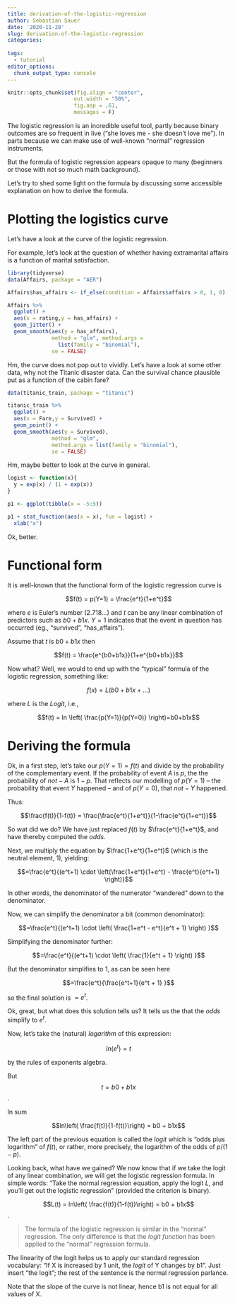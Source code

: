 ```yaml
---
title: derivation-of-the-logistic-regression
author: Sebastian Sauer
date: '2020-11-28'
slug: derivation-of-the-logistic-regression
categories:
  
tags:
  - tutorial
editor_options: 
  chunk_output_type: console
---
```






```r

knitr::opts_chunk$set(fig.align = "center",
                     out.width = "50%",
                     fig.asp = .61,
                     messages = F)
```


The logistic regression is an incredible useful tool, partly because binary outcomes are so frequent in live ("she loves me - she doesn't love me"). In parts because we can make use of well-known "normal" regression instruments.

But the formula of logistic regression appears opaque to many (beginners or those with not so much math background).

Let's try to shed some light on the formula by discussing some accessible explanation on how to derive the formula.


# Plotting the logistics curve
Let's have a look at the curve of the logistic regression.

For example, let's look at the question of whether having extramarital affairs is a function of marital satisfaction.

```r
library(tidyverse)
data(Affairs, package = "AER")
```

```r
Affairs$has_affairs <- if_else(condition = Affairs$affairs > 0, 1, 0)

Affairs %>% 
  ggplot() +
  aes(x = rating,y = has_affairs) +
  geom_jitter() +
  geom_smooth(aes(y = has_affairs), 
              method = "glm", method.args = 
                list(family = "binomial"), 
              se = FALSE)

```

Hm, the curve does not pop out to vividly. Let's have a look at some other data, why not the Titanic disaster data. Can the survival chance plausible put as a function of the cabin fare?

```r
data(titanic_train, package = "titanic")

titanic_train %>% 
  ggplot() +
  aes(x = Fare,y = Survived) +
  geom_point() +
  geom_smooth(aes(y = Survived), 
              method = "glm", 
              method.args = list(family = "binomial"), 
              se = FALSE)

```


Hm, maybe better to look at the curve in general.

```r
logist <- function(x){
  y = exp(x) / (1 + exp(x))
}

p1 <- ggplot(tibble(x = -5:5))

p1 + stat_function(aes(x = x), fun = logist) + 
  xlab("x")
```

Ok, better.


# Functional form

It is well-known that the functional form of the logistic regression curve is

$$f(t) = p(Y=1) = \frac{e^t}{1+e^t}$$

where $e$ is Euler's number (2.718...) and $t$ can be any linear combination of predictors such as $b0 + b1x$. $Y=1$ indicates that the event in question has occurred (eg., "survived", "has_affairs").

Assume that $t$ is $b0 + b1x$ then

$$f(t) = \frac{e^{b0+b1x}}{1+e^{b0+b1x}}$$


Now what? Well, we would to end up with the "typical" formula of the logistic regression, something like:

$$f(x)= L(b0+b1x+\ldots)$$

where $L$ is the *Logit*, i.e.,

$$f(t) = ln \left( \frac{p(Y=1)}{p(Y=0)} \right)=b0+b1x$$

# Deriving the formula

Ok, in a first step, let's take our $p(Y=1) = f(t)$ and divide by the probability of the complementary event. If the probability of event $A$ is $p$, the the probability of $not-A$ is $1-p$. That reflects our modelling of $p(Y=1)$ -- the probability that event $Y$ happened -- and of $p(Y=0)$, that $not-Y$ happened. 


Thus:

$$\frac{f(t)}{1-f(t)} = \frac{\frac{e^t}{1+e^t}}{1-\frac{e^t}{1+e^t}}$$

So wat did we do? We have just replaced $f(t)$ by $\frac{e^t}{1+e^t}$, and have thereby computed the *odds*.

Next, we multiply the equation by $\frac{1+e^t}{1+e^t}$ (which is the neutral element, 1), yielding:

$$=\frac{e^t}{(e^t+1) \cdot \left(\frac{1+e^t}{1+e^t} - \frac{e^t}{e^t+1} \right)}$$

In other words, the denominator of the numerator "wandered" down to the denominator.

Now, we can simplify the denominator a bit (common denominator):

$$=\frac{e^t}{(e^t+1) \cdot \left( \frac{1+e^t - e^t}{e^t + 1} \right) }$$

Simplifying the denominator further:

$$=\frac{e^t}{(e^t+1) \cdot \left( \frac{1}{e^t + 1} \right) }$$

But the denominator simplifies to $1$, as can be seen here

$$=\frac{e^t}{\frac{e^t+1}{e^t + 1} }$$


so the final solution is $=e^t$.

Ok, great, but what does this solution tells us? It tells us the that the *odds* simplify to $e^t$.

Now, let's take the (natural) *logarithm* of this expression:

$$ln(e^t)=t$$

by the rules of exponents algebra.

But $$t = b0 + b1x$$.

In sum

$$ln\left( \frac{f(t)}{1-f(t)}\right) = b0 + b1x$$

The left part of the previous equation is called the *logit* which is "odds plus logarithm" of $f(t)$, or rather, more precisely, the logarithm of the odds of $p/(1-p)$.

Looking back, what have we gained? We now know that if we take the logit of any linear combination, we will get the logistic regression formula. In simple words: "Take the normal regression equation, apply the logit $L$, and you'll get out the logistic regression" (provided the criterion is binary).

$$L(t) = ln\left( \frac{f(t)}{1-f(t)}\right) = b0 + b1x$$.

>   The formula of the logistic regression is similar in the "normal" regression. The only difference is that the *logit function* has been applied to the "normal" regression formula.


The linearity of the logit helps us to apply our standard regression vocabulary: "If X is increased by 1 unit, the *logit* of Y changes by b1". Just insert "the logit"; the rest of the sentence is the normal regression parlance.

Note that the slope of the curve is not linear, hence b1 is not equal for all values of X.



